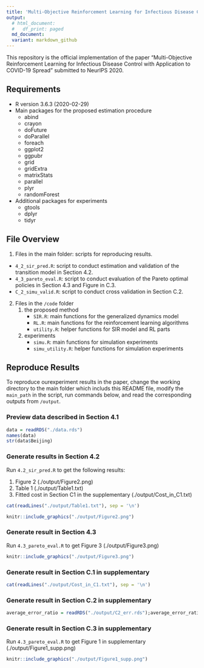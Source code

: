```yaml
---
title: 'Multi-Objective Reinforcement Learning for Infectious Disease Control with Application to COVID-19 Spread'
output:
  # html_document:
  #   df_print: paged
  md_document:
  variant: markdown_github
---
```


This repository is the official implementation of the paper "Multi-Objective Reinforcement Learning for Infectious Disease Control with Application to COVID-19 Spread" submitted to NeurIPS 2020. 

## Requirements
* R version 3.6.3 (2020-02-29)
* Main packages for the proposed estimation procedure
    - abind
    - crayon
    - doFuture
    - doParallel
    - foreach
    - ggplot2
    - ggpubr
    - grid
    - gridExtra
  	- matrixStats
  	- parallel
  	- plyr
  	- randomForest
  	

* Additional packages for experiments
    - gtools
    - dplyr
    - tidyr



## File Overview
1. Files in the main folder: scripts for reproducing results. 

  * `4_2_sir_pred.R`: script to conduct estimation and validation of the transition model in Section 4.2.
  * `4_3_pareto_eval.R`: script to conduct evaluation of the Pareto optimal policies in Section 4.3 and Figure in C.3.
  * `C_2_simu_valid.R`: script to conduct cross validation in Section C.2.
  
  
2. Files in the `/code` folder
    1. the proposed method
        * `SIR.R`: main functions for the generalized dynamics model
        * `RL.R`: main functions for the reinforcement learning algorithms
        * `utility.R`: helper functions for SIR model and RL parts
    2. experiments
        * `simu.R`: main functions for simulation experiments
        * `simu_utility.R`: helper functions for simulation experiments

## Reproduce Results

To reproduce ourexperiment results in the paper, change the working directory to the main folder which includs this README file, modify the `main_path` in the script, run commands below, and read the corresponding outputs from `/output`. 

###  Preview data described in Section 4.1

```r
data = readRDS("./data.rds")
names(data)
str(data$Beijing)
```




###  Generate results in Section 4.2
Run `4.2_sir_pred.R` to get the following results:

  1. Figure 2 (./output/Figure2.png) 
  2. Table 1 (./output/Table1.txt)
  3. Fitted cost in Section C1 in the supplementary (./output/Cost_in_C1.txt)


```r
cat(readLines("./output/Table1.txt"), sep = '\n')
```


```r
knitr::include_graphics("./output/Figure2.png")
```




###  Generate result in Section 4.3
Run `4.3_pareto_eval.R` to get Figure 3 (./output/Figure3.png) 

```r
knitr::include_graphics("./output/Figure3.png")
```
 

###  Generate result in Section C.1 in supplementary
```r
cat(readLines("./output/Cost_in_C1.txt"), sep = '\n')
```

###  Generate result in Section C.2 in supplementary
  
```r
average_error_ratio = readRDS("./output/C2_err.rds");average_error_ratio
```  
    
###  Generate result in Section C.3 in supplementary
Run `4.3_pareto_eval.R` to get Figure 1 in supplementary (./output/Figure1_supp.png)
 
```r
knitr::include_graphics("./output/Figure1_supp.png")
``` 
